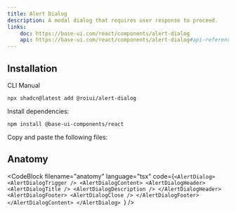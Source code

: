 ```yaml
---
title: Alert Dialog
description: A modal dialog that requires user response to proceed.
links:
    doc: https://base-ui.com/react/components/alert-dialog
    api: https://base-ui.com/react/components/alert-dialog#api-reference
---
```


<ComponentPreview name="alert-dialog-demo" />

## Installation

<InstallationTabs>

<InstallationTabsList>
    <InstallationTabsTrigger value="cli">CLI</InstallationTabsTrigger>
    <InstallationTabsTrigger value="manual">Manual</InstallationTabsTrigger>
</InstallationTabsList>

<InstallationTabsContent value="cli">

```package-install
npx shadcn@latest add @roiui/alert-dialog
```

</InstallationTabsContent>

<InstallationTabsContent value="manual" data-manual="true">

Install dependencies:

```package-install
npm install @base-ui-components/react
```

Copy and paste the following files:

<ComponentSource
    name="alert-dialog"
/>

</InstallationTabsContent>

</InstallationTabs>

## Anatomy

<CodeBlock
filename="anatomy"
  language="tsx"
  code={`<AlertDialog>
    <AlertDialogTrigger />
    <AlertDialogContent>
        <AlertDialogHeader>
            <AlertDialogTitle />
            <AlertDialogDescription />
        </AlertDialogHeader>
        <AlertDialogFooter>
            <AlertDialogClose />
        </AlertDialogFooter>
    </AlertDialogContent>
</AlertDialog>
`} />
